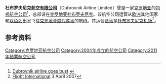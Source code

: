 {{expand|time=2016-10-09T14:24:38+00:00}}
{{Infobox Airline
|airline= 杜布罗夫尼克航空 <br> Dubrovnik Airline| 
logo=Dubrovnik Airline MD82 9A-CDC.jpg| 
logo_size=250px| 
IATA= 2D
|ICAO=DBK
|callsign=DUBROVNIK AIR
|parent=[[Atlantska_Plovidba|Atlantska Plovidba]]
|founded=2004年12月15日
|ceased=2011年10月23日
|headquarters={{CRO}} [[杜布罗夫尼克|杜布罗夫尼克]]
|key_people=Zeno Singer ([[Managing_Director|MD]])
|bases={{CRO}} [[杜布罗夫尼克机场|杜布罗夫尼克机场]]
|focus_cities={{CRO}} [[斯普利特机场|斯普利特机场]]<br>{{CRO}} [[萨格勒布机场|萨格勒布机场]]
|frequent_flyer=
|lounge=
|alliance=
|fleet_size=0
|destinations=0
|website=[http://www.dubrovnikairline.com/ www.dubrovnikairline.com]
}}

'''杜布罗夫尼克航空[[有限公司|有限公司]]'''（Dubrovnik Airline Limited）曾是一家[[克罗地亚|克罗地亚]]的[[包机|包机]][[航空公司|航空公司]]<ref>[http://www.balkans.com/open-news.php?uniquenumber=124241 Dubrovnik airline goes bust] {{webarchive|url=https://web.archive.org/web/20111030030600/http://www.balkans.com/open-news.php?uniquenumber=124241 |date=2011-10-30 }}</ref>，总部设在[[克罗地亚|克罗地亚]][[杜布罗夫尼克|杜布罗夫尼克]]。该航空公司运营从[[欧洲|欧洲]]其他国家和[[以色列|以色列]]出发飞往[[克罗地亚|克罗地亚]][[度假胜地|度假胜地]]的航线。其运营[[基地|基地]]是[[杜布罗夫尼克机场|杜布罗夫尼克机场]]<ref name="FI">[[Flight_International|Flight International]] 3 April 2007</ref>。

== 参考资料 ==
{{reflist}}

{{IATA成員|歐洲}}
[[Category:克罗地亚航空公司|Category:克罗地亚航空公司]]
[[Category:2004年成立的航空公司|Category:2004年成立的航空公司]]
[[Category:2011年結業航空公司|Category:2011年結業航空公司]]